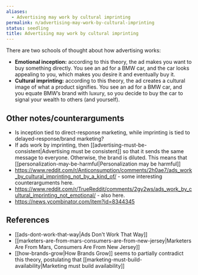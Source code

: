 ```yaml
---
aliases:
  - Advertising may work by cultural imprinting
permalink: n/advertising-may-work-by-cultural-imprinting
status: seedling
title: Advertising may work by cultural imprinting
---
```

There are two schools of thought about how advertising works:

- **Emotional inception:** according to this theory, the ad makes you want to buy something directly. You see an ad for a BMW car, and the car looks appealing to you, which makes you desire it and eventually buy it.
- **Cultural imprinting:** according to this theory, the ad creates a cultural image of what a product signifies. You see an ad for a BMW car, and you equate BMW’s brand with luxury, so you decide to buy the car to signal your wealth to others (and yourself).

## Other notes/counterarguments

- Is inception tied to direct-response marketing, while imprinting is tied to delayed-response/brand marketing?
- If ads work by imprinting, then [[advertising-must-be-consistent|Advertising must be consistent]] so that it sends the same message to everyone. Otherwise, the brand is diluted. This means that [[personalization-may-be-harmful|Personalization may be harmful]]
- https://www.reddit.com/r/Anticonsumption/comments/2h0ae7/ads_work_by_cultural_imprinting_not_by_a_kind_of/ - some interesting counterarguments here.
- https://www.reddit.com/r/TrueReddit/comments/2gy2ws/ads_work_by_cultural_imprinting_not_emotional/ - also here.
- https://news.ycombinator.com/item?id=8344345

## References

- [[ads-dont-work-that-way|Ads Don't Work That Way]]
- [[marketers-are-from-mars-consumers-are-from-new-jersey|Marketers Are From Mars, Consumers Are From New Jersey]]
- [[how-brands-grow|How Brands Grow]] seems to partially contradict this theory, postulating that [[marketing-must-build-availability|Marketing must build availability]]
